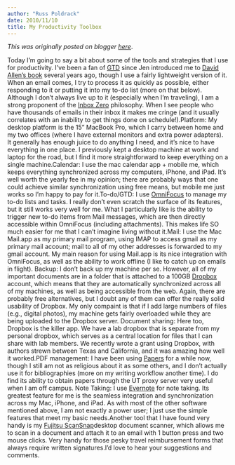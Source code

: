 ```yaml
---
author: "Russ Poldrack"
date: 2010/11/10
title: My Productivity Toolbox
---
```


*This was originally posted on blogger [here](https://russpoldrack.blogspot.com/2010/11/my-productivity-toolbox.html)*.

 Today I’m going to say a bit about some of the tools and strategies that I use for productivity. I’ve been a fan of [GTD](http://www.davidco.com/what_is_gtd.php) since Jen introduced me to [David Allen’s book](http://www.amazon.com/Getting-Things-Done-Stress-Free-Productivity/dp/0142000280) several years ago, though I use a fairly lightweight version of it. When an email comes, I try to process it as quickly as possible, either responding to it or putting it into my to-do list (more on that below). Although I don’t always live up to it (especially when I’m traveling), I am a strong proponent of the [Inbox Zero](http://inboxzero.com/articles/) philosophy. When I see people who have thousands of emails in their inbox it makes me cringe (and it usually correlates with an inability to get things done on schedule!).Platform: My desktop platform is the 15” MacBook Pro, which I carry between home and my two offices (where I have external monitors and extra power adapters). It generally has enough juice to do anything I need, and it’s nice to have everything in one place. I previously kept a desktop machine at work and laptop for the road, but I find it more straightforward to keep everything on a single machine.Calendar: I use the mac calendar app + mobile me, which keeps everything synchronized across my computers, iPhone, and iPad. It’s well worth the yearly fee in my opinion; there are probably ways that one could achieve similar synchronization using free means, but mobile me just works so I’m happy to pay for it.To-do/GTD: I use [OmniFocus](http://www.omnigroup.com/products/omnifocus/) to manage my to-do lists and tasks. I really don’t even scratch the surface of its features, but it still works very well for me. What I particularly like is the ability to trigger new to-do items from Mail messages, which are then directly accessible within OmniFocus (including attachments). This makes life SO much easier for me that I can’t imagine living without it.Mail: I use the Mac Mail.app as my primary mail program, using IMAP to access gmail as my primary mail account; mail to all of my other addresses is forwarded to my gmail account. My main reason for using Mail.app is its nice integration with OmniFocus, as well as the ability to work offline (I like to catch up on emails in flight). Backup: I don’t back up my machine per se. However, all of my important documents are in a folder that is attached to a 100GB [Dropbox](http://www.dropbox.com/) account, which means that they are automatically synchronized across all of my machines, as well as being accessible from the web. Again, there are probably free alternatives, but I doubt any of them can offer the really solid usability of Dropbox. My only compaint is that if I add large numbers of files (e.g., digital photos), my machine gets fairly overloaded while they are being uploaded to the Dropbox server. Document sharing: Here too, Dropbox is the killer app. We have a lab dropbox that is separate from my personal dropbox, which serves as a central location for files that I can share with lab members. We recently wrote a grant using Dropbox, with authors strewn between Texas and California, and it was amazing how well it worked.PDF management: I have been using [Papers](http://mekentosj.com/papers/) for a while now, though I still am not as religious about it as some others, and I don’t actually use it for bibliographies (more on my writing workflow another time). I do find its ability to obtain papers through the UT proxy server very useful when I am off campus. Note Taking: I use [Evernote](http://www.evernote.com/) for note taking. Its greatest feature for me is the seamless integration and synchronization across my Mac, iPhone, and iPad. As with most of the other software mentioned above, I am not exactly a power user; I just use the simple features that meet my basic needs.Another tool that I have found very handy is my [Fujitsu ScanSnap ](http://www.fujitsu.com/us/services/computing/peripherals/scanners/scansnap/s1300.html)desktop document scanner, which allows me to scan in a document and attach it to an email with 1 button press and two mouse clicks. Very handy for those pesky travel reimbursement forms that always require written signatures.I'd love to hear your suggestions and comments.